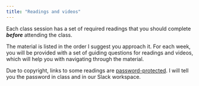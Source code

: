 ```yaml
---
title: "Readings and videos"
---
```


Each class session has a set of required readings that you should complete ***before*** attending the class. 

The material is listed in the order I suggest you approach it. For each week, you will be provided with a set of guiding questions for readings and videos, which will help you with navigating through the material. 

Due to copyright, links to some readings are [password-protected](https://tinyurl.com/2llcz9lg). I will tell you the password in class and in our Slack workspace. 
